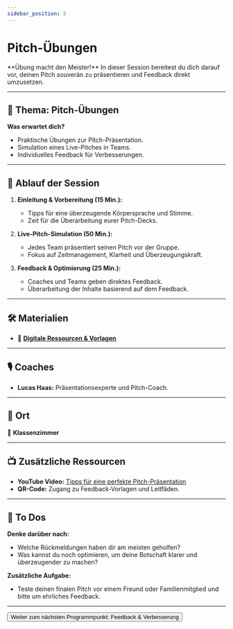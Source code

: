 ```yaml
---
sidebar_position: 5
---
```


# Pitch-Übungen

<Admonition type="info" icon="🎯">
  **Übung macht den Meister!**  
  In dieser Session bereitest du dich darauf vor, deinen Pitch souverän zu präsentieren und Feedback direkt umzusetzen.
</Admonition>

---

## 🎯 **Thema:** Pitch-Übungen

**Was erwartet dich?**  
- Praktische Übungen zur Pitch-Präsentation.  
- Simulation eines Live-Pitches in Teams.  
- Individuelles Feedback für Verbesserungen.  

---

## 📝 **Ablauf der Session**

1. **Einleitung & Vorbereitung (15 Min.):**  
   - Tipps für eine überzeugende Körpersprache und Stimme.  
   - Zeit für die Überarbeitung eurer Pitch-Decks.  

2. **Live-Pitch-Simulation (50 Min.):**  
   - Jedes Team präsentiert seinen Pitch vor der Gruppe.  
   - Fokus auf Zeitmanagement, Klarheit und Überzeugungskraft.  

3. **Feedback & Optimierung (25 Min.):**  
   - Coaches und Teams geben direktes Feedback.  
   - Überarbeitung der Inhalte basierend auf dem Feedback.  

---

## 🛠️ **Materialien**

- 📂 **[Digitale Ressourcen & Vorlagen](https://drive.google.com/drive/folders/1GMZ5pg54OIcuKGARYLaR_-Cr4w9XJ9iA?usp=drive_link)**  

---

## 🎙️ **Coaches**

- **Lucas Haas:** Präsentationsexperte und Pitch-Coach.  

---

## 📍 **Ort**

📍 **Klassenzimmer**  

---

## 📺 **Zusätzliche Ressourcen**

- **YouTube Video:** [Tipps für eine perfekte Pitch-Präsentation](https://www.youtube.com/watch?v=XWRtG_PDRik)  
- **QR-Code:** Zugang zu Feedback-Vorlagen und Leitfäden.  

---

## 🚀 **To Dos**

**Denke darüber nach:**  
- Welche Rückmeldungen haben dir am meisten geholfen?  
- Was kannst du noch optimieren, um deine Botschaft klarer und überzeugender zu machen?  

**Zusätzliche Aufgabe:**  
- Teste deinen finalen Pitch vor einem Freund oder Familienmitglied und bitte um ehrliches Feedback.  

---

<Button destination="/roadmap/docs/startup-basics/yfn-school/day4/pitch-feedback">
  Weiter zum nächsten Programmpunkt: Feedback & Verbesserung
</Button>